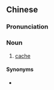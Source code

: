{{also|缓存}}
==Chinese==
{{zh-forms|s=缓存}}

===Pronunciation===
{{zh-pron
|m=huǎncún
|c=wun6 cyun4,wun4 cyun4
|c_note=wun4 cyun4 - nonstandard
|cat=n
}}

===Noun===
{{zh-noun}}

# {{lb|zh|computing|chiefly|Mainland China}} [[cache]] {{gloss|temporary storage of data}}

====Synonyms====
* {{zh-l|快取}}